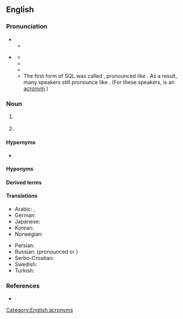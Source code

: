 ==English==

===Pronunciation===
* {{IPA letters|en|S|Q|L}}
** {{audio|en|En-us-SQL.ogg|Audio (US)}}
* {{sense|Structured Query Language}} {{IPA|en|/ˈsiːkwəl/}}
** {{audio|en|en-us-sequel.ogg|Audio (US)}}
** {{homophones|en|sequel}}
** {{rhymes|en|iːkwəl|s=2}}
** The first form of SQL was called {{m|en||SEQUEL}}, pronounced like {{m|en||sequel}}. As a result, many speakers still pronounce {{m|en|SQL}} like {{m|en||sequel}}. (For these speakers, {{m|en|SQL}} is an [[Appendix:Glossary#acronym|acronym]].)

===Noun===
{{en-noun|-}}

# {{lb|en|computer language|databases}} {{initialism of|en|w:Structured Query Language}}
# {{lb|en|physics}} {{initialism of|en|[[standard]] [[quantum limit]]}}

====Hypernyms====
* {{l|en|QL}}

====Hyponyms====
{{col4
|en| eSQL
| NoSQL
| PL/SQL
| Transact-SQL
| T-SQL
}}

====Derived terms====
{{der2
|en|HSQLDB
}}

====Translations====
{{trans-top|SQL (Structured Query Language)}}
* Arabic: {{t|ar|إِس كْيُو إِل|tr=ʾes kyū ʾel|m}}, {{t|ar|إسْ كْيُو إلْ|m}}
* German: {{t+|de|SQL|n}}
* Japanese: {{t+|ja|SQL|tr=esu-kyū-eru}}
* Korean: {{t|ko|SQL|tr=eseukyuel}}
* Norwegian: {{t|no|SQL|n}}
{{trans-mid}}
* Persian: {{t|fa|اس‌کیوال|tr=es-kiyu-el|sc=fa-Arab}}
* Russian: {{t+|ru|SQL|m|tr=-}} (pronounced {{m|ru||эс-ку-э́ль}} or {{m|ru||эс-кью-э́л}})
* Serbo-Croatian: {{t|sh|SQL|m}}
* Swedish: {{t|sv|SQL|n}}
* Turkish: {{t+|tr|SQL}}
{{trans-bottom}}

===References===
* {{pedia}}

[[Category:English acronyms]]